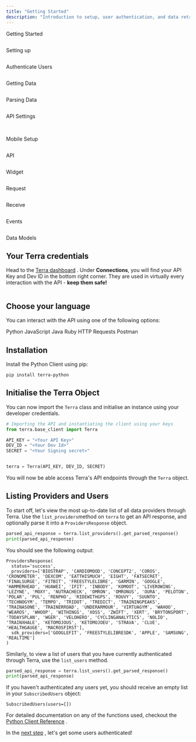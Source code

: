 ```yaml
---
title: "Getting Started"
description: "Introduction to setup, user authentication, and data retrieval"
---
```

Getting Started  
  
<img className="block" src="images/terradocs_s3_eu_west_2_amazonaws_com/_icons_getting_started.png" alt="" />

Setting up  
  
<img className="block" src="images/terradocs_s3_eu_west_2_amazonaws_com/_icons_install_on_backend.png" alt="" />

Authenticate Users  
  
<img className="block" src="images/terradocs_s3_eu_west_2_amazonaws_com/_icons_authenticate_users.png" alt="" />

Getting Data  
  
<img className="block" src="images/terradocs_s3_eu_west_2_amazonaws_com/_icons_receive_data.png" alt="" />

Parsing Data  
  
<img className="block" src="images/terradocs_s3_eu_west_2_amazonaws_com/_icons_understand_our_data.png" alt="" />

API Settings  
  
<img className="block" src="images/terradocs_s3_eu_west_2_amazonaws_com/_icons_customise_terra.png" alt="" />

<img className="block" src="images/terradocs_s3_eu_west_2_amazonaws_com/_icons_manage_integrations.png" alt="" />  
  
Mobile Setup

<img className="block" src="images/terradocs_s3_eu_west_2_amazonaws_com/_icons_api_data_models.png" alt="" />  
  
API

<img className="block" src="images/terradocs_s3_eu_west_2_amazonaws_com/_icons_widget.png" alt="" />  
  
Widget

<img className="block" src="images/terradocs_s3_eu_west_2_amazonaws_com/_icons_historical_data.png" alt="" />  
  
Request

<img className="block" src="images/terradocs_s3_eu_west_2_amazonaws_com/_icons_new_data.png" alt="" />  
  
Receive

<img className="block" src="images/terradocs_s3_eu_west_2_amazonaws_com/_icons_event_types.png" alt="" />  
  
Events

<img className="block" src="images/terradocs_s3_eu_west_2_amazonaws_com/_icons_api_data_models.png" alt="" />  
  
Data Models

## Your Terra credentials

Head to the [Terra dashboard](https://dashboard.tryterra.co)
. Under **Connections**, you will find your API Key and Dev ID in the bottom right corner. They are used in virtually every interaction with the API - **keep them safe!**

<img className="block" src="images/files_readme_io/_88cadbf_image.png" alt="" />

## Choose your language

You can interact with the API using one of the following options:

Python JavaScript Java Ruby HTTP Requests Postman

## Installation

Install the Python Client using pip:

```shell
pip install terra-python

```

## Initialise the Terra Object

You can now import the `Terra` class and initialise an instance using your developer credentials.

```python
# Importing the API and instantiating the client using your keys
from terra.base_client import Terra

API_KEY = "<Your API Key>"
DEV_ID = "<Your Dev Id>"
SECRET = "<Your Signing secret>"


terra = Terra(API_KEY, DEV_ID, SECRET)

```

You will now be able access Terra's API endpoints through the `Terra` object.

## Listing Providers and Users

To start off, let's view the most up-to-date list of all data providers through Terra. Use the `list_providers`method on `terra` to get an API response, and optionally parse it into a `ProvidersResponse` object.

```python
parsed_api_response = terra.list_providers().get_parsed_response()
print(parsed_api_response)

```

You should see the following output:

```
ProvidersResponse(
  status='success', 
  providers=['BIOSTRAP', 'CARDIOMOOD', 'CONCEPT2', 'COROS', 'CRONOMETER', 'DEXCOM', 'EATTHISMUCH', 'EIGHT', 'FATSECRET', 'FINALSURGE', 'FITBIT', 'FREESTYLELIBRE', 'GARMIN', 'GOOGLE', 'HAMMERHEAD', 'HUAWEI', 'IFIT', 'INBODY', 'KOMOOT', 'LIVEROWING', 'LEZYNE', 'MOXY', 'NUTRACHECK', 'OMRON', 'OMRONUS', 'OURA', 'PELOTON', 'POLAR', 'PUL', 'RENPHO', 'RIDEWITHGPS', 'ROUVY', 'SUUNTO', 'TECHNOGYM', 'TEMPO', 'TRIDOT', 'TREDICT', 'TRAININGPEAKS', 'TRAINASONE', 'TRAINERROAD', 'UNDERARMOUR', 'VIRTUAGYM', 'WAHOO', 'WEAROS', 'WHOOP', 'WITHINGS', 'XOSS', 'ZWIFT', 'XERT', 'BRYTONSPORT', 'TODAYSPLAN', 'WGER', 'VELOHERO', 'CYCLINGANALYTICS', 'NOLIO', 'TRAINXHALE', 'KETOMOJOUS', 'KETOMOJOEU', 'STRAVA', 'CLUE', 'HEALTHGAUGE', 'MACROSFIRST'], 
  sdk_providers=['GOOGLEFIT', 'FREESTYLELIBRESDK', 'APPLE', 'SAMSUNG', 'REALTIME']
)

```

Similarly, to view a list of users that you have currently authenticated through Terra, use the `list_users` method.

```python
parsed_api_response = terra.list_users().get_parsed_response()
print(parsed_api_response)

```

If you haven't authenticated any users yet, you should receive an empty list in your `SubscribedUsers` object:

```
SubscribedUsers(users=[])

```

For detailed documentation on any of the functions used, checkout the [Python Client Reference](/reference/reference-python-client)
.

In the [next step](authenticate-users)
, let's get some users authenticated!

